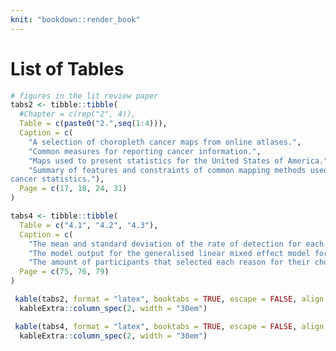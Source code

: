 ```yaml
---
knit: "bookdown::render_book"
---
```


# List of Tables {-}

```r
# figures in the lit review paper
tabs2 <- tibble::tibble(
  #Chapter = c(rep("2", 4)),
  Table = c(paste0("2.",seq(1:4))),
  Caption = c(
    "A selection of choropleth cancer maps from online atlases.",
    "Common measures for reporting cancer information.",
    "Maps used to present statistics for the United States of America.",
    "Summary of features and constraints of common mapping methods used to display
cancer statistics."),
  Page = c(17, 18, 24, 31)
)

tabs4 <- tibble::tibble(
  Table = c("4.1", "4.2", "4.3"),
  Caption = c(
    "The mean and standard deviation of the rate of detection for each trend model, calculated for the choropleth and hexagon tile map displays.",
    "The model output for the generalised linear mixed effect model for detection rate.",
    "The amount of participants that selected each reason for their choice of plot when looking at each trend model shown in Choropleth and Hexagon Tile maps."),
  Page = c(75, 76, 79)
)
```


```r
 kable(tabs2, format = "latex", booktabs = TRUE, escape = FALSE, align = "rlr") %>% 
  kableExtra::column_spec(2, width = "30em")
```

```r
 kable(tabs4, format = "latex", booktabs = TRUE, escape = FALSE, align = "rlr") %>% 
  kableExtra::column_spec(2, width = "30em")
```

